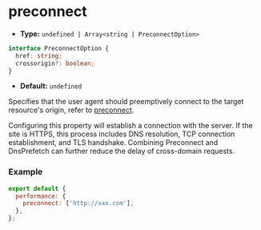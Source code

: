 # preconnect

- **Type:** `undefined | Array<string | PreconnectOption>`

```ts
interface PreconnectOption {
  href: string;
  crossorigin?: boolean;
}
```

- **Default:** `undefined`

Specifies that the user agent should preemptively connect to the target resource's origin, refer to [preconnect](https://developer.mozilla.org/en-US/docs/Web/HTML/Attributes/rel/preconnect).

Configuring this property will establish a connection with the server. If the site is HTTPS, this process includes DNS resolution, TCP connection establishment, and TLS handshake. Combining Preconnect and DnsPrefetch can further reduce the delay of cross-domain requests.

### Example

```js
export default {
  performance: {
    preconnect: ['http://xxx.com'],
  },
};
```

